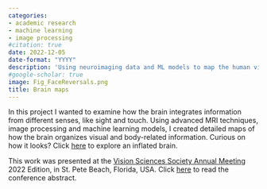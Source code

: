 ```yaml
---
categories:
- academic research
- machine learning
- image processing
#citation: true
date: 2022-12-05
date-format: "YYYY"
description: 'Using neuroimaging data and ML models to map the human visual and motor systems.'
#google-scholar: true
image: Fig_FaceReversals.png
title: Brain maps
---
```


In this project I wanted to examine how the brain integrates information from different senses, like sight and touch. Using advanced MRI techniques, image processing and machine learning models, I created detailed maps of how the brain organizes visual and body-related information. Curious on how it looks? Click [here](https://iverissimo.github.io/projects/visuomotor_maps/sub-01/) to explore an inflated brain.


This work was presented at the [Vision Sciences Society Annual Meeting](https://www.visionsciences.org/) 2022 Edition, in St. Pete Beach, Florida, USA. Click [here](https://jov.arvojournals.org/article.aspx?articleid=2784532) to read the conference abstract.



